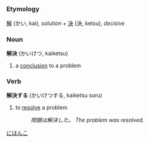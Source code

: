 =={{ja}}==
[[Category:Japanese language|にほんこ]]
===Etymology===
[[解]] (かい, kai), ''solution'' + [[決]] (決, ketsu), ''decisive''

===Noun===
'''解決''' (かいけつ, kaiketsu)

# a [[conclusion]] to a problem

===Verb===
'''解決する''' (かいけつする, kaiketsu suru)

# to [[resolve]] a problem
#: ''問題は解決した。 The problem was resolved.''